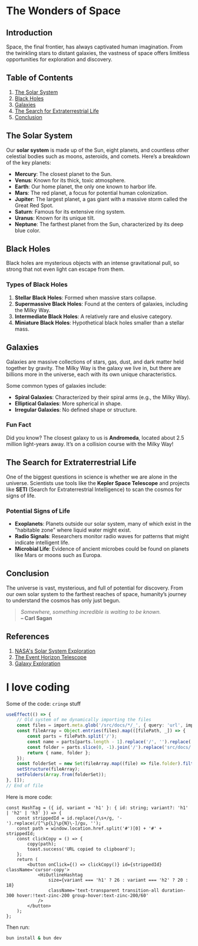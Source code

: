 # The Wonders of Space

## Introduction

Space, the final frontier, has always captivated human imagination. From the twinkling stars to distant galaxies, the vastness of space offers limitless opportunities for exploration and discovery.

## Table of Contents

1. [The Solar System](#the-solar-system)
2. [Black Holes](#black-holes)
3. [Galaxies](#galaxies)
4. [The Search for Extraterrestrial Life](#the-search-for-extraterrestrial-life)
5. [Conclusion](#conclusion)

## The Solar System

Our **solar system** is made up of the Sun, eight planets, and countless other celestial bodies such as moons, asteroids, and comets. Here’s a breakdown of the key planets:

-   **Mercury**: The closest planet to the Sun.
-   **Venus**: Known for its thick, toxic atmosphere.
-   **Earth**: Our home planet, the only one known to harbor life.
-   **Mars**: The red planet, a focus for potential human colonization.
-   **Jupiter**: The largest planet, a gas giant with a massive storm called the Great Red Spot.
-   **Saturn**: Famous for its extensive ring system.
-   **Uranus**: Known for its unique tilt.
-   **Neptune**: The farthest planet from the Sun, characterized by its deep blue color.

## Black Holes

Black holes are mysterious objects with an intense gravitational pull, so strong that not even light can escape from them.

### Types of Black Holes

1. **Stellar Black Holes**: Formed when massive stars collapse.
2. **Supermassive Black Holes**: Found at the centers of galaxies, including the Milky Way.
3. **Intermediate Black Holes**: A relatively rare and elusive category.
4. **Miniature Black Holes**: Hypothetical black holes smaller than a stellar mass.

## Galaxies

Galaxies are massive collections of stars, gas, dust, and dark matter held together by gravity. The Milky Way is the galaxy we live in, but there are billions more in the universe, each with its own unique characteristics.

Some common types of galaxies include:

-   **Spiral Galaxies**: Characterized by their spiral arms (e.g., the Milky Way).
-   **Elliptical Galaxies**: More spherical in shape.
-   **Irregular Galaxies**: No defined shape or structure.

### Fun Fact

Did you know? The closest galaxy to us is **Andromeda**, located about 2.5 million light-years away. It’s on a collision course with the Milky Way!

## The Search for Extraterrestrial Life

One of the biggest questions in science is whether we are alone in the universe. Scientists use tools like the **Kepler Space Telescope** and projects like **SETI** (Search for Extraterrestrial Intelligence) to scan the cosmos for signs of life.

### Potential Signs of Life

-   **Exoplanets**: Planets outside our solar system, many of which exist in the "habitable zone" where liquid water might exist.
-   **Radio Signals**: Researchers monitor radio waves for patterns that might indicate intelligent life.
-   **Microbial Life**: Evidence of ancient microbes could be found on planets like Mars or moons such as Europa.

## Conclusion

The universe is vast, mysterious, and full of potential for discovery. From our own solar system to the farthest reaches of space, humanity’s journey to understand the cosmos has only just begun.

> _Somewhere, something incredible is waiting to be known._  
> **– Carl Sagan**

## References

1. [NASA's Solar System Exploration](https://solarsystem.nasa.gov/)
2. [The Event Horizon Telescope](https://eventhorizontelescope.org/)
3. [Galaxy Exploration](https://www.nationalgeographic.com/science/article/galaxies)

# I love coding

Some of the code: `cringe` stuff

```ts
useEffect(() => {
    // Old system of me dynamically importing the files
    const files = import.meta.glob('/src/docs/*/_', { query: 'url', import: 'default' });
    const fileArray = Object.entries(files).map(([filePath, _]) => {
        const parts = filePath.split('/');
        const name = parts[parts.length - 1].replace('/', '').replace('.mdx', '');
        const folder = parts.slice(0, -1).join('/').replace('src/docs/', '').replace('src/docs', '');
        return { name, folder };
    });
    const folderSet = new Set(fileArray.map((file) => file.folder).filter((folder) => folder !== '/'));
    setStructure(fileArray);
    setFolders(Array.from(folderSet));
}, []);
// End of file
```

Here is more code:

```tsx
const HashTag = ({ id, variant = 'h1' }: { id: string; variant?: 'h1' | 'h2' | 'h3' }) => {
    const strippedId = id.replace(/\s+/g, '-').replace(/[^\p{L}\p{N}\-]/gu, '');
    const path = window.location.href.split('#')[0] + '#' + strippedId;
    const clickCopy = () => {
        copy(path);
        toast.success('URL copied to clipboard');
    };
    return (
        <button onClick={() => clickCopy()} id={strippedId} className='cursor-copy'>
            <HiOutlineHashtag
                size={variant === 'h1' ? 26 : variant === 'h2' ? 20 : 18}
                className='text-transparent transition-all duration-300 hover:!text-zinc-200 group-hover:text-zinc-200/60'
            />
        </button>
    );
};
```

Then run:

```sh
bun install & bun dev
```
